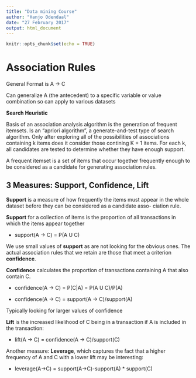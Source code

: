 ---
title: "Data mining Course"
author: "Hanjo Odendaal"
date: "27 February 2017"
output: html_document
---

```{r setup, include=FALSE}
knitr::opts_chunk$set(echo = TRUE)
```

# Association Rules

General Format is A -> C    

Can generalize A (the antecedent) to a specific variable or value combination so can apply to various datasets

__Search Heuristic__

Basis of an association analysis algorithm is the generation of frequent itemsets. Is an "apriori algorithm", a generate-and-test type of search algorithm. Only after exploring all of the possibilities of associations containing k items does it consider those contining K + 1 items. For each k, all candidates are tested to determine whether they have enough support.

A frequent itemset is a set of items that occur together frequently enough to be considered as a candidate for generating association rules.

## 3 Measures: Support, Confidence, Lift

__Support__ is a measure of how frequently the  items must appear in the whole dataset before  they can be considered as a candidate asso-  ciation rule.

__Support__ for a collection of items is the proportion of all transactions in which the items appear together

* support(A -> C) = P(A U C)

We use small values of __support__ as are not looking for the obvious ones.  The actual association rules that we retain are those that meet a criterion __confidence__. 

__Confidence__ calculates the proportion of transactions containing A that also contain C.

* confidence(A -> C) = P(C|A) = P(A U C)/P(A)

* confidence(A -> C) = support(A -> C)/support(A)

Typically looking for larger values of confidence

__Lift__ is the increased likelihood of C being in a transaction if A is included in the transaction:

* lift(A -> C) = confidence(A -> C)/support(C)

Another measure: __Leverage__, which captures the fact that a higher frequency of A and C with a lower lift may be interesting:

* leverage(A->C) = support(A->C)-support(A) \* support(C)
